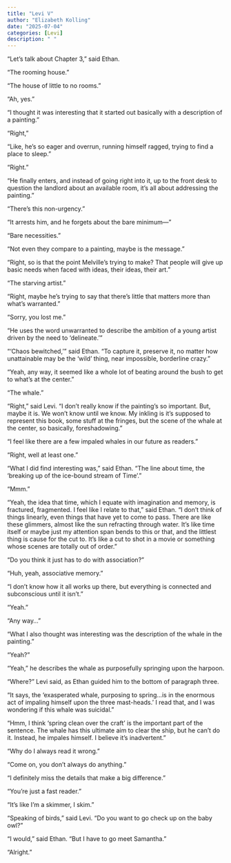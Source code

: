 ```yaml
---
title: "Levi V"
author: "Elizabeth Kolling"
date: "2025-07-04"
categories: [Levi]
description: " "
---
```



“Let’s talk about Chapter 3,” said Ethan.

“The rooming house.” 

“The house of little to no rooms.”

“Ah, yes.”

“I thought it was interesting that it started out basically with a description of a painting.”

“Right,”

“Like, he’s so eager and overrun, running himself ragged, trying to find a place to sleep.”

“Right.”

“He finally enters, and instead of going right into it, up to the front desk to question the landlord about an available room, it’s all about addressing the painting.” 

“There’s this non-urgency.”

“It arrests him, and he forgets about the bare minimum—”

“Bare necessities.” 

“Not even they compare to a painting, maybe is the message.” 

“Right, so is that the point Melville’s trying to make? That people will give up basic needs when faced with ideas, their ideas, their art.  ”

“The starving artist.” 

“Right, maybe he’s trying to say that there’s little that matters more than what’s warranted.” 

“Sorry, you lost me.”

“He uses the word unwarranted to describe the ambition of a young artist driven by the need to ‘delineate.'” 

“‘Chaos bewitched,’” said Ethan. “To capture it, preserve it, no matter how unattainable may be the ‘wild’ thing, near impossible, borderline crazy.” 

“Yeah, any way, it seemed like a whole lot of beating around the bush to get to what’s at the center.”

“The whale.”

“Right,” said Levi. “I don’t really know if the painting’s so important. But, maybe it is. We won’t know until we know. My inkling is it’s supposed to represent this book, some stuff at the fringes, but the scene of the whale at the center, so basically, foreshadowing.” 

“I feel like there are a few impaled whales in our future as readers.”

“Right, well at least one.” 

“What I did find interesting was,” said Ethan. “The line about time, the ‘breaking up of the ice-bound stream of Time’.” 

“Mmm.” 

“Yeah, the idea that time, which I equate with imagination and memory, is fractured, fragmented. I feel like I relate to that,” said Ethan. “I don’t think of things linearly, even things that have yet to come to pass. There are like these glimmers, almost like the sun refracting through water. It’s like time itself or maybe just my attention span bends to this or that, and the littlest thing is cause for the cut to. It’s like a cut to shot in a movie or something whose scenes are totally out of order.”

“Do you think it just has to do with association?” 

“Huh, yeah, associative memory.”

“I don’t know how it all works up there, but everything is connected and subconscious until it isn’t.” 

“Yeah.”

“Any way…” 

“What I also thought was interesting was the description of the whale in the painting.” 

“Yeah?”

“Yeah," he describes the whale as purposefully springing upon the harpoon. 

“Where?” Levi said, as Ethan guided him to the bottom of paragraph three.

“It says, the ‘exasperated whale, purposing to spring…is in the enormous act of impaling himself upon the three mast-heads.’ I read that, and I was wondering if this whale was suicidal.” 

“Hmm, I think ‘spring clean over the craft’ is the important part of the sentence. The whale has this ultimate aim to clear the ship, but he can’t do it. Instead, he impales himself. I believe it’s inadvertent.” 

“Why do I always read it wrong.” 

“Come on, you don’t always do anything.” 

“I definitely miss the details that make a big difference.” 

“You’re just a fast reader.”

“It’s like I’m a skimmer, I skim.” 

“Speaking of birds,” said Levi. “Do you want to go check up on the baby owl?”

"I would," said Ethan. "But I have to go meet Samantha." 

"Alright." 
